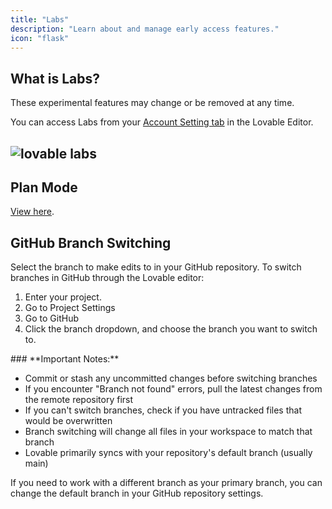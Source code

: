 ```yaml
---
title: "Labs"
description: "Learn about and manage early access features."
icon: "flask"
---
```


## What is Labs?

These experimental features may change or be removed at any time.

You can access Labs from your [Account Setting tab](https://lovable.dev/settings/account) in the Lovable Editor.

## ![lovable labs](/Screenshot2025-04-04at12.23.01PM.png)

## Plan Mode

[View here](/features/modes).

## **GitHub Branch Switching**

Select the branch to make edits to in your GitHub repository. To switch branches in GitHub through the Lovable editor:

1. Enter your project.
2. Go to Project Settings
3. Go to GitHub
4. Click the branch dropdown, and choose the branch you want to switch to.

<Warning>
  ### **Important Notes:**

  - Commit or stash any uncommitted changes before switching branches
  - If you encounter "Branch not found" errors, pull the latest changes from the remote repository first
  - If you can't switch branches, check if you have untracked files that would be overwritten
  - Branch switching will change all files in your workspace to match that branch
  - Lovable primarily syncs with your repository's default branch (usually main)
</Warning>

<Note>
  If you need to work with a different branch as your primary branch, you can change the default branch in your GitHub repository settings.
</Note>